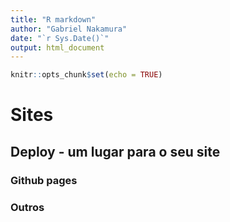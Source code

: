 ```yaml
---
title: "R markdown"
author: "Gabriel Nakamura"
date: "`r Sys.Date()`"
output: html_document
---
```


```r
knitr::opts_chunk$set(echo = TRUE)
```

# Sites

## Deploy - um lugar para o seu site

### Github pages

### Outros